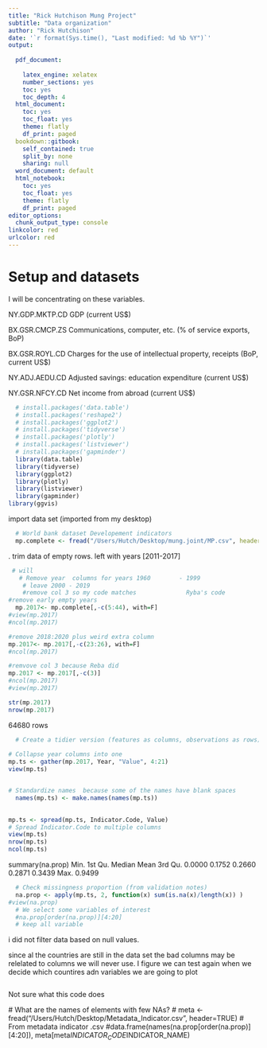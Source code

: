 ```yaml
---
title: "Rick Hutchison Mung Project"
subtitle: "Data organization"
author: "Rick Hutchison"
date: '`r format(Sys.time(), "Last modified: %d %b %Y")`'
output:
  
  pdf_document:
    
    latex_engine: xelatex
    number_sections: yes
    toc: yes
    toc_depth: 4
  html_document:
    toc: yes
    toc_float: yes
    theme: flatly
    df_print: paged  
  bookdown::gitbook:
    self_contained: true
    split_by: none
    sharing: null
  word_document: default
  html_notebook:
    toc: yes
    toc_float: yes
    theme: flatly
    df_print: paged
editor_options: 
  chunk_output_type: console
linkcolor: red
urlcolor: red
---
```


# Setup and datasets

I will be concentrating on these variables.

NY.GDP.MKTP.CD	GDP (current US$)


BX.GSR.CMCP.ZS	Communications, computer, etc. (% of service exports, BoP)

BX.GSR.ROYL.CD	Charges for the use of intellectual property, receipts (BoP, current US$)

NY.ADJ.AEDU.CD	Adjusted savings: education expenditure (current US$)

NY.GSR.NFCY.CD	Net income from abroad (current US$)









```r
  # install.packages('data.table')
  # install.packages('reshape2')
  # install.packages('ggplot2')
  # install.packages('tidyverse')
  # install.packages('plotly')
  # install.packages('listviewer')
  # install.packages('gapminder')
  library(data.table)
  library(tidyverse)
  library(ggplot2)
  library(plotly)
  library(listviewer)
  library(gapminder)
library(ggvis)
```


import data set (imported from my desktop)
```R
  # World bank dataset Developement indicators
  mp.complete <- fread("/Users/Hutch/Desktop/mung.joint/MP.csv", header=TRUE)


```
.
trim data of empty rows.   left with  years [2011-2017]
```r
  
 # will
   # Remove year  columns for years 1960        - 1999
    # leave 2000 - 2019
    #remove col 3 so my code matches              Ryba's code
#remove early empty years
  mp.2017<- mp.complete[,-c(5:44), with=F]
#view(mp.2017)
#ncol(mp.2017)

#remove 2018:2020 plus weird extra column
mp.2017<- mp.2017[,-c(23:26), with=F]
#ncol(mp.2017)

#remvove col 3 because Reba did
mp.2017 <- mp.2017[,-c(3)]
#ncol(mp.2017)
#view(mp.2017)
```

```R
str(mp.2017)
nrow(mp.2017)
```
64680 rows

```R
  # Create a tidier version (features as columns, observations as rows)
  
# Collapse year columns into one
mp.ts <- gather(mp.2017, Year, "Value", 4:21)
view(mp.ts)


# Standardize names  because some of the names have blank spaces
  names(mp.ts) <- make.names(names(mp.ts))        

  
mp.ts <- spread(mp.ts, Indicator.Code, Value)   
# Spread Indicator.Code to multiple columns
view(mp.ts) 
nrow(mp.ts)
ncol(mp.ts)
```



summary(na.prop)
   Min. 1st Qu.  Median    Mean 3rd Qu. 
 0.0000  0.1752  0.2660  0.2871  0.3439 
   Max. 
 0.9499 
```R
  # Check missingness proportion (from validation notes)
  na.prop <- apply(mp.ts, 2, function(x) sum(is.na(x)/length(x)) )
#view(na.prop)
  # We select some variables of interest 
  #na.prop[order(na.prop)][4:20]  
  # keep all variable
```


i did not filter data based on null values.


since al the countries are still in the data set the bad columns may be relelated to columns we will never use.  I figure we can test again when we decide which countires adn variables we are going to plot
```R



```

Not sure what this code does

  # What are the names of elements with few NAs?
 # meta <- fread("/Users/Hutch/Desktop/Metadata_Indicator.csv", header=TRUE) 
  # From metadata indicator .csv
#data.frame(names(na.prop[order(na.prop)][4:20]),
meta[meta$INDICATOR_CODE %in% names(na.prop[order(na.prop)][4:20]),]$INDICATOR_NAME)










